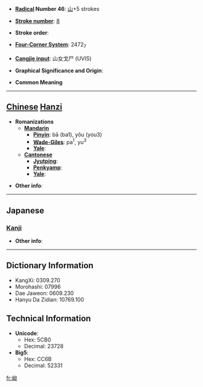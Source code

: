 * '''[[Wiktionary:Chinese radical index| Radical]] Number 46''': [[Wiktionary:Chinese radical index 山|山]]+5 strokes

* '''[[Wiktionary:Chinese total strokes index|Stroke number]]''': [[Wiktionary:Chinese total strokes index 8|8]]

* '''Stroke order''': 

* '''[[Wiktionary:Chinese four corner index|Four-Corner System]]''': 2472<sub>7</sub>

* '''[[Wiktionary:Chinese Cangjie index|Cangjie input]]''': 山女戈尸 (UVIS)

* '''Graphical Significance and Origin''': 

* '''Common Meaning'''

----

== [[Chinese]] [[Hanzi]] ==

* '''Romanizations'''
** '''[[Mandarin]]'''
*** '''[[Pinyin]]''': bā (ba1), yǒu (you3)
*** '''[[Wade-Giles]]''': pa<sup>1</sup>, yu<sup>3</sup>
*** '''[[Yale]]''': 
** '''[[Cantonese]]'''
*** '''[[Jyutping]]''':
*** '''[[Penkyamp]]''': 
*** '''[[Yale]]''': 

* '''Other info''': 

----

==Japanese==
===[[Kanji]]===
{{kanji|on readings=[[よう]] (yō), [[ゆ]] (yu), [[あう]] (au), [[えう]] (eu)
|kun readings=
}}

* '''Other info''':  

----

== Dictionary Information ==

* KangXi: 0309.270
* Morohashi: 07996
* Dae Jaweon: 0609.230
* Hanyu Da Zidian: 10769.100

== Technical Information ==

* '''Unicode''':
** Hex: 5CB0
** Decimal: 23728
* '''Big5''':
** Hex: CC6B
** Decimal: 52331

[[fr:岰]]